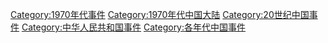 [[Category:1970年代事件|Category:1970年代事件]]
[[Category:1970年代中国大陆|Category:1970年代中国大陆]]
[[Category:20世纪中国事件|Category:20世纪中国事件]]
[[Category:中华人民共和国事件|Category:中华人民共和国事件]]
[[Category:各年代中国事件|Category:各年代中国事件]]